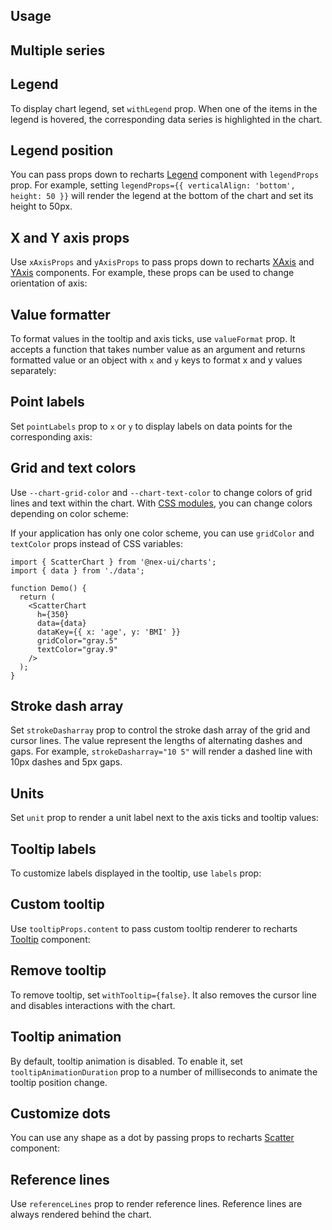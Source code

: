 

## Usage

<Demo data={ScatterChartDemos.usage} />

## Multiple series

<Demo data={ScatterChartDemos.multipleSeries} />

## Legend

To display chart legend, set `withLegend` prop. When one of the items in the legend
is hovered, the corresponding data series is highlighted in the chart.

<Demo data={ScatterChartDemos.legend} />

## Legend position

You can pass props down to recharts [Legend](https://recharts.org/en-US/api/Legend)
component with `legendProps` prop. For example, setting `legendProps={{ verticalAlign: 'bottom', height: 50 }}`
will render the legend at the bottom of the chart and set its height to 50px.

<Demo data={ScatterChartDemos.legendPosition} />

## X and Y axis props

Use `xAxisProps` and `yAxisProps` to pass props down to recharts [XAxis](https://recharts.org/en-US/api/XAxis)
and [YAxis](https://recharts.org/en-US/api/YAxis) components. For example, these props
can be used to change orientation of axis:

<Demo data={ScatterChartDemos.axisProps} />

## Value formatter

To format values in the tooltip and axis ticks, use `valueFormat` prop. It accepts
a function that takes number value as an argument and returns formatted value or an
object with `x` and `y` keys to format x and y values separately:

<Demo data={ScatterChartDemos.valueFormatter} />

## Point labels

Set `pointLabels` prop to `x` or `y` to display labels on data points for the
corresponding axis:

<Demo data={ScatterChartDemos.pointLabels} />

## Grid and text colors

Use `--chart-grid-color` and `--chart-text-color` to change colors of
grid lines and text within the chart. With [CSS modules](/styles/css-modules/), you can change colors
depending on color scheme:

<Demo data={ScatterChartDemos.gridColor} />

If your application has only one color scheme, you can use `gridColor` and `textColor`
props instead of CSS variables:

```tsx
import { ScatterChart } from '@nex-ui/charts';
import { data } from './data';

function Demo() {
  return (
    <ScatterChart
      h={350}
      data={data}
      dataKey={{ x: 'age', y: 'BMI' }}
      gridColor="gray.5"
      textColor="gray.9"
    />
  );
}
```

## Stroke dash array

Set `strokeDasharray` prop to control the stroke dash array of the grid and cursor
lines. The value represent the lengths of alternating dashes and gaps. For example,
`strokeDasharray="10 5"` will render a dashed line with 10px dashes and 5px gaps.

<Demo data={ScatterChartDemos.strokeDasharray} />

## Units

Set `unit` prop to render a unit label next to the axis ticks and tooltip values:

<Demo data={ScatterChartDemos.units} />

## Tooltip labels

To customize labels displayed in the tooltip, use `labels` prop:

<Demo data={ScatterChartDemos.labels} />

## Custom tooltip

Use `tooltipProps.content` to pass custom tooltip renderer to recharts [Tooltip](https://recharts.org/en-US/api/Tooltip)
component:

<Demo data={ScatterChartDemos.customTooltip} />

## Remove tooltip

To remove tooltip, set `withTooltip={false}`. It also removes the cursor line
and disables interactions with the chart.

<Demo data={ScatterChartDemos.noTooltip} />

## Tooltip animation

By default, tooltip animation is disabled. To enable it, set `tooltipAnimationDuration`
prop to a number of milliseconds to animate the tooltip position change.

<Demo data={ScatterChartDemos.tooltipAnimation} />

## Customize dots

You can use any shape as a dot by passing props to recharts [Scatter](https://recharts.org/en-US/api/Scatter)
component:

<Demo data={ScatterChartDemos.dotSize} />

## Reference lines

Use `referenceLines` prop to render reference lines. Reference lines are always
rendered behind the chart.

<Demo data={ScatterChartDemos.referenceLines} />
